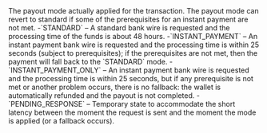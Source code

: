 <ResponseField name="ModeApplied" type="string" >    
The payout mode actually applied for the transaction. The payout mode can revert to standard if some of the prerequisites for an instant payment are not met.  
-`STANDARD` – A standard bank wire is requested and the processing time of the funds is about 48 hours.  
-`INSTANT_PAYMENT` – An instant payment bank wire is requested and the processing time is within 25 seconds (subject to prerequisites); if the prerequisites are not met, then the payment will fall back to the `STANDARD` mode.  
-`INSTANT_PAYMENT_ONLY` – An instant payment bank wire is requested and the processing time is within 25 seconds, but if any prerequisite is not met or another problem occurs, there is no fallback: the wallet is automatically refunded and the payout is not completed.  
-`PENDING_RESPONSE` – Temporary state to accommodate the short latency between the moment the request is sent and the moment the mode is applied (or a fallback occurs).  
</ResponseField>